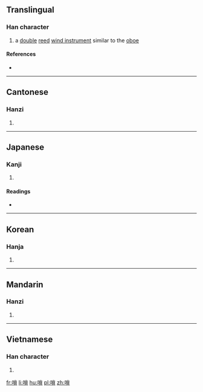 {{also|唢}}
==Translingual==

===Han character===
{{Han char|rn=30|rad=口|as=10|sn=13|four=6908<sub>6</sub>|canj=口火月金 (RFBC)|ids=⿰[[口]][[𧴪]]}}

# a [[double]] [[reed]] [[wind instrument]] similar to the [[oboe]]

====References====
* {{Han ref|kx=0204.111|dkj=04138|dj=0426.280|hdz=10667.060|uh=55E9|ud=21993|bh=DCD4|bd=56532}}

----

==Cantonese==

===Hanzi===
{{yue-hanzi|jyut=|y=so2|sim=唢}}

# {{defn|lang=yue|sort=口10}}

----

==Japanese==

===Kanji===
{{ja-kanji|grade=|rs=口10}}

# {{defn|lang=ja|sort=口10}}

====Readings====
* {{ja-readings|on=[[さ]] (sa)|kun=}}

----

==Korean==

===Hanja===
{{ko-hanja|hangeul=쇄|rv=swae|mr=swae}}

# {{defn|lang=ko|sort=口10}}

----

==Mandarin==

===Hanzi===
{{cmn-hanzi|sim=唢|pin=[[suǒ]] ([[suo3]])|wg=so<sup>3</sup>}}

# {{defn|lang=cmn|sort=口10}}

----

==Vietnamese==

===Han character===
{{vi-hantu|[[tỏa]], [[toả]]|rs=口10}}

# {{defn|lang=vi|sort=口10}}

[[fr:嗩]]
[[li:嗩]]
[[hu:嗩]]
[[pl:嗩]]
[[zh:嗩]]